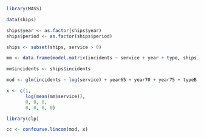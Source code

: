 ```r
library(MASS)

data(ships)

ships$year <- as.factor(ships$year)
ships$period <- as.factor(ships$period)

ships <- subset(ships, service > 0)

mm <- data.frame(model.matrix(incidents ~ service + year + type, ships))

mm$incidents <- ships$incidents

mod <- glm(incidents ~ log(service) + year65 + year70 + year75 + typeB + typeC + typeD + typeE, data = mm, family = poisson)
```

```r
x <- c(1,
       log(mean(mm$service)),
       0, 0, 0,
       0, 0, 0, 0)

library(clp)

cc <- confcurve.lincom(mod, x)
```

